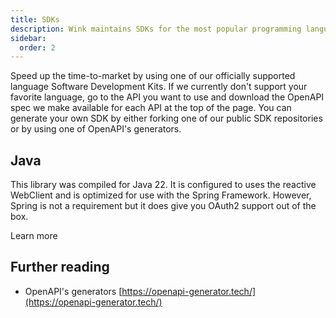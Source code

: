 ```yaml
---
title: SDKs
description: Wink maintains SDKs for the most popular programming languages.
sidebar:
  order: 2
---
```



Speed up the time-to-market by using one of our officially supported language Software Development Kits.
If we currently don't support your favorite language, go to the API you want to use and download the OpenAPI spec we make available for each API at the top of the page. You can generate your own SDK by either forking one of our public SDK repositories or by using one of OpenAPI's generators.

## Java

This library was compiled for Java 22. It is configured to uses the reactive WebClient and is optimized for use with the Spring Framework. However, Spring is not a requirement but it does give you OAuth2 support out of the box.

<LinkButton href="https://github.com/wink-travel/wink-sdk-java" variant="secondary" icon="external">
  Learn more
</LinkButton>

## Further reading

- OpenAPI's generators [https://openapi-generator.tech/](https://openapi-generator.tech/)
